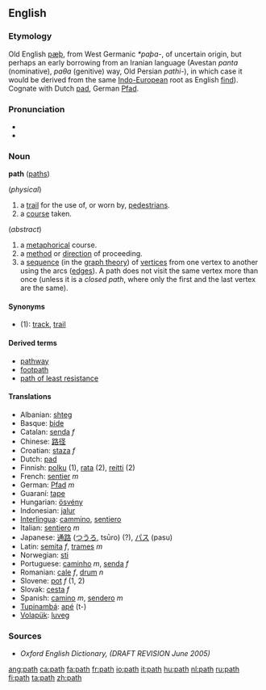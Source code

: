 ==English==
===Etymology===
Old English [[pæþ]], from West Germanic ''*paþa-'', of uncertain origin, but perhaps an early borrowing from an Iranian language (Avestan ''pɑntɑ'' (nominative), ''pɑθɑ'' (genitive) way, Old Persian ''pɑthi-''), in which case it would be derived from the same [[Indo-European]] root as English [[find]]).  Cognate with Dutch [[pad#Dutch|pad]], German [[Pfad]].

===Pronunciation===
*{{IPA|/pæθ/}}
*{{audio|en-us-path.ogg|Audio (US)}}

===Noun===
'''path''' ([[paths]])

(''physical'')
#a [[trail]] for the use of, or worn by, [[pedestrian]]s.
#a [[course]] taken.

(''abstract'')
#a [[metaphorical]] course.
#a [[method]] or [[direction]] of proceeding.
#a [[sequence]] (in the [[graph theory]]) of [[vertex|vertices]] from one vertex to another using the arcs ([[edge|edges]]). A path does not visit the same vertex more than once (unless it is a ''closed path'', where only the first and the last vertex are the same).

====Synonyms====
*(1): [[track]], [[trail]]

====Derived terms====
*[[pathway]]
*[[footpath]]
*[[path of least resistance]]

====Translations====
{{top}}
*Albanian: [[shteg]]
*Basque: [[bide]]
*Catalan: [[senda]] ''f''
*Chinese: [[路径]]
*Croatian: [[staza]] ''f''
*Dutch: [[pad]]
*Finnish: [[polku]] (1), [[rata]] (2), [[reitti]] (2)
*French: [[sentier]] ''m''
*German: [[Pfad]] ''m''
*Guaraní: [[tape]]
*Hungarian: [[ösvény]]
*Indonesian: [[jalur]]
*[[Interlingua]]: [[cammino]], [[sentiero]]
*Italian: [[sentiero]] ''m''
*Japanese: [[通路]] ([[つうろ]], tsūro) (?), [[パス]] (pasu)
*Latin: [[semita]] ''f'', [[trames]] ''m''
*Norwegian: [[sti]]
*Portuguese: [[caminho]] ''m'', [[senda]] ''f''
*Romanian: [[cale]] ''f'', [[drum]] ''n''
*Slovene: [[pot]] ''f'' (1, 2)
*Slovak: [[cesta]] ''f''
*Spanish: [[camino]] ''m'', [[sendero]] ''m''
*[[Tupinambá]]: [[apé]] (t-)
*[[Volapük]]: [[luveg]]
{{bottom}}

===Sources===
*''Oxford English Dictionary, (DRAFT REVISION June 2005)''

[[ang:path]]
[[ca:path]]
[[fa:path]]
[[fr:path]]
[[io:path]]
[[it:path]]
[[hu:path]]
[[nl:path]]
[[ru:path]]
[[fi:path]]
[[ta:path]]
[[zh:path]]